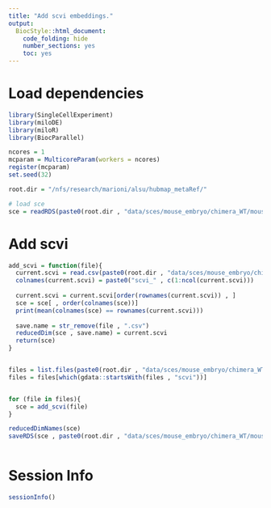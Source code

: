 ```yaml
---
title: "Add scvi embeddings."
output:
  BiocStyle::html_document:
    code_folding: hide
    number_sections: yes
    toc: yes  
---
```

# Load dependencies

```r


library(SingleCellExperiment)
library(miloDE)
library(miloR)
library(BiocParallel)

ncores = 1
mcparam = MulticoreParam(workers = ncores)
register(mcparam)
set.seed(32)

root.dir = "/nfs/research/marioni/alsu/hubmap_metaRef/"

# load sce 
sce = readRDS(paste0(root.dir , "data/sces/mouse_embryo/chimera_WT/mouse_embryo_wt_chimera.Rds"))


```

# Add scvi

```r


add_scvi = function(file){
  current.scvi = read.csv(paste0(root.dir , "data/sces/mouse_embryo/chimera_WT/scvi/" , file) , row.names = 1)
  colnames(current.scvi) = paste0("scvi_" , c(1:ncol(current.scvi)))
  
  current.scvi = current.scvi[order(rownames(current.scvi)) , ]
  sce = sce[ , order(colnames(sce))]
  print(mean(colnames(sce) == rownames(current.scvi)))
  
  save.name = str_remove(file , ".csv")
  reducedDim(sce , save.name) = current.scvi
  return(sce)
}


files = list.files(paste0(root.dir , "data/sces/mouse_embryo/chimera_WT/scvi/"))
files = files[which(gdata::startsWith(files , "scvi"))]


for (file in files){
  sce = add_scvi(file)
}

reducedDimNames(sce)
saveRDS(sce , paste0(root.dir , "data/sces/mouse_embryo/chimera_WT/mouse_embryo_wt_chimera.Rds"))



```


# Session Info

```r
sessionInfo()
```
